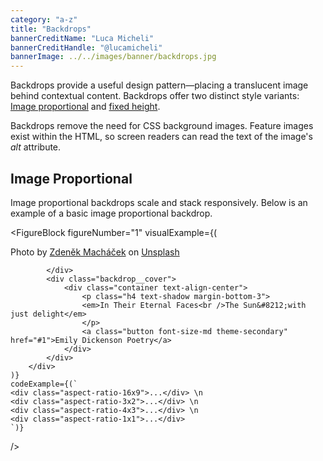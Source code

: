 ```yaml
---
category: "a-z"
title: "Backdrops"
bannerCreditName: "Luca Micheli"
bannerCreditHandle: "@lucamicheli" 
bannerImage: ../../images/banner/backdrops.jpg
---
```


<StaticImage src="../../images/backdrop-introduction.jpg" alt=""
                        placeholder="dominantColor"
                        layout="fullWidth" />

<TextBlock>

Backdrops provide a useful design pattern—placing a translucent image behind contextual content. Backdrops offer two distinct style variants: <a href="#imageProportional">Image proportional</a> and <a href="#fixedHeight">fixed height</a>. 

</TextBlock>

<AccessibilitySpotlight>

Backdrops remove the need for CSS background images. Feature images exist within the HTML, so screen readers can read the text of the image's *alt* attribute.

</AccessibilitySpotlight>

<Divider id="aspect-ratio-sizes" />

<TextBlock>

## Image Proportional

Image proportional backdrops scale and stack responsively. Below is an example of a basic image proportional backdrop.

</TextBlock>

<FigureBlock
    figureNumber="1"
    visualExample={(
        <div class="backdrop theme-dark border-radius">
            <div class="backdrop__credit">
                <p>
                    Photo by <a href="https://unsplash.com/@zmachacek?utm_source=unsplash&utm_medium=referral&utm_content=creditCopyText" target="_blank">Zdeněk Macháček</a> on <a href="https://unsplash.com/collections/4468315/landscapes?utm_source=unsplash&utm_medium=referral&utm_content=creditCopyText" target="_blank">Unsplash</a>
                </p>
            </div>
            <div class="backdrop__image">
                
            </div>
            <div class="backdrop__cover">
                <div class="container text-align-center">
                    <p class="h4 text-shadow margin-bottom-3">
                    <em>In Their Eternal Faces<br />The Sun&#8212;with just delight</em>
                    </p>
                    <a class="button font-size-md theme-secondary" href="#1">Emily Dickenson Poetry</a>
                </div>
            </div>
        </div>
    )}
    codeExample={(`
    <div class="aspect-ratio-16x9">...</div> \n
    <div class="aspect-ratio-3x2">...</div> \n
    <div class="aspect-ratio-4x3">...</div> \n
    <div class="aspect-ratio-1x1">...</div>
    `)}
/>
